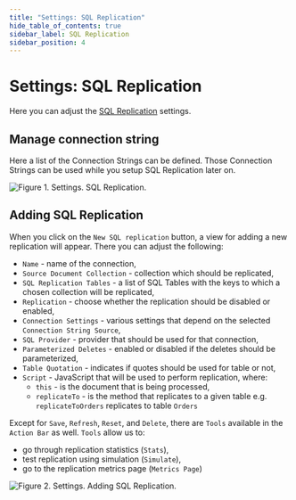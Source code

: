 ```yaml
---
title: "Settings: SQL Replication"
hide_table_of_contents: true
sidebar_label: SQL Replication
sidebar_position: 4
---
```



# Settings: SQL Replication

Here you can adjust the [SQL Replication](../../../server/bundles/sql-replication/basics.mdx) settings.

## Manage connection string

Here a list of the Connection Strings can be defined. Those Connection Strings can be used while you setup SQL Replication later on.

![Figure 1. Settings. SQL Replication.](./assets/settings-sql_replication-1.png)

## Adding SQL Replication

When you click on the `New SQL replication` button, a view for adding a new replication will appear. There you can adjust the following:

- `Name` - name of the connection,
- `Source Document Collection` - collection which should be replicated,
- `SQL Replication Tables` - a list of SQL Tables with the keys to which a chosen collection will be replicated,
- `Replication` - choose whether the replication should be disabled or enabled,
- `Connection Settings` - various settings that depend on the selected `Connection String Source`,
- `SQL Provider` - provider that should be used for that connection,
- `Parameterized Deletes` - enabled or disabled if the deletes should be parameterized,
- `Table Quotation` - indicates if quotes should be used for table or not,
- `Script` - JavaScript that will be used to perform replication, where:
	- `this` - is the document that is being processed,
	- `replicateTo` - is the method that replicates to a given table e.g. `replicateToOrders` replicates to table `Orders`
	
Except for `Save`, `Refresh`, `Reset`, and `Delete`, there are `Tools` available in the `Action Bar` as well. `Tools` allow us to:

- go through replication statistics (`Stats`),
- test replication using simulation (`Simulate`),
- go to the replication metrics page (`Metrics Page`)

![Figure 2. Settings. Adding SQL Replication.](./assets/settings-sql_replication-2.png)
